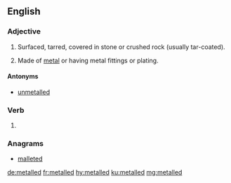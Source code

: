 ==English==

===Adjective===
{{en-adj}}

# {{context|of a road|lang=en}} Surfaced, tarred, covered in stone or crushed rock (usually tar-coated).
# {{context|of any object|lang=en}} Made of [[metal]] or having metal fittings or plating.

====Antonyms====
* {{sense|of a road}} [[unmetalled]]

===Verb===
{{head|en|verb form}}

# {{en-past of|metal}}

===Anagrams===
* [[malleted#English|malleted]]

[[de:metalled]]
[[fr:metalled]]
[[hy:metalled]]
[[ku:metalled]]
[[mg:metalled]]